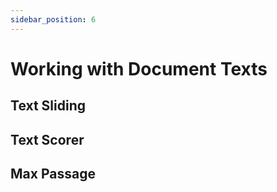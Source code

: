 ```yaml
---
sidebar_position: 6
---
```



# Working with Document Texts
## Text Sliding
<InteractiveFeature 
    apiUrl="http://localhost:8080/text-sliding"
/>

## Text Scorer
<InteractiveFeature 
    apiUrl="http://localhost:8080/text-scorer"
/>

## Max Passage
<InteractiveFeature 
    apiUrl="http://localhost:8080/max-passage"
/>